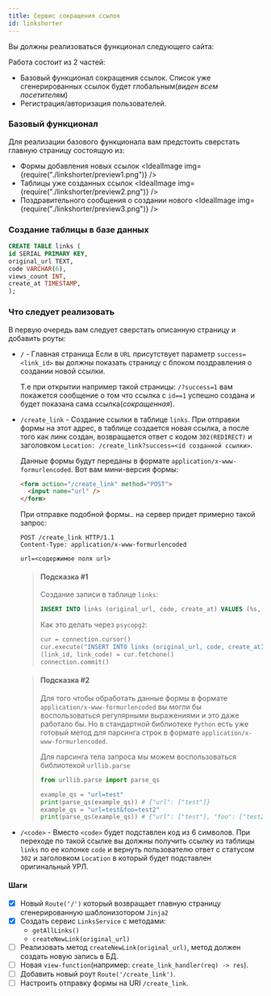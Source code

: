 ```yaml
---
title: Сервис сокращения ссылок
id: linkshorter
---
```



Вы должны реализоваться функционал следующего сайта:

<Link
  title="Kutt.it"
  href="https://kutt.it/"
  image="https://i.gzn.jp/img/2019/12/29/nuttit/00_m.png"
/>

Работа состоит из 2 частей:

- Базовый функционал сокращения ссылок. Список уже сгенерированных ссылок будет глобальным(_виден всем посетителям_)
- Регистрация/авторизация пользователей.

### Базовый функционал

Для реализации базового функционала вам предстоить сверстать главную страницу состоящую из:

- Формы добавления новых ссылок
  <IdealImage img={require("./linkshorter/preview1.png")} />
- Таблицы уже созданных ссылок
  <IdealImage img={require("./linkshorter/preview2.png")} />
- Поздравительного сообщения о создании нового
  <IdealImage img={require("./linkshorter/preview3.png")} />

### Создание таблицы в базе данных

```sql
CREATE TABLE links (
id SERIAL PRIMARY KEY,
original_url TEXT,
code VARCHAR(6),
views_count INT,
create_at TIMESTAMP,
);
```

### Что следует реализовать

В первую очередь вам следует сверстать описанную страницу и добавить роуты:

- `/` - Главная страница
  Если в `URL` присутствует параметр `success=<link_id>` вы должны показать страницу с блоком поздравления о создании новой ссылки.

  Т.е при открытии например такой страницы: `/?success=1` вам покажется сообщение о том что ссылка c `id==1` успешно создана и будет показана сама ссылка(_сокращенная_).

- `/create_link` - Создание ссылки в таблице `links`. При отправки формы на этот адрес, в таблице создается новая ссылка, а после того как линк создан, возвращается ответ с кодом `302(REDIRECT)` и заголовком `Location: /create_link?success=<id созданной ссылки>`.

  Данные формы будут переданы в формате `application/x-www-formurlencoded`. Вот вам мини-версия формы:

  ```html
  <form action="/create_link" method="POST">
    <input name="url" />
  </form>
  ```

  При отправке подобной формы.. на сервер придет примерно такой запрос:

  ```
  POST /create_link HTTP/1.1
  Content-Type: application/x-www-formurlencoded

  url=<содержимое поля url>
  ```

  > #### Подсказка #1
  >
  > Создание записи в таблице `links`:
  >
  > ```sql
  > INSERT INTO links (original_url, code, create_at) VALUES (%s, %s, %s);
  > ```
  >
  > Как это делать через `psycopg2`:
  >
  > ```python
  > cur = connection.cursor()
  > cur.execute("INSERT INTO links (original_url, code, create_at) VALUES (%s, %s, %s) RETURNING id, code;", (original_url, generated_code, datetime.now()))
  > (link_id, link_code) = cur.fetchone()
  > connection.commit()
  > ```

  > #### Подсказка #2
  >
  > Для того чтобы обработать данные формы в формате `application/x-www-formurlencoded` вы могли бы воспользоваться регулярными выражениями и это даже работало бы. Но в стандартной библиотеке `Python` есть уже готовый метод для парсинга строк в формате `application/x-www-formurlencoded`.
  >
  > Для парсинга тела запроса мы можем воспользоваться библиотекой `urllib.parse`
  >
  > <Link
  >   title="urllib.parse.parse_qs - Python documentation"
  >   href="https://docs.python.org/3/library/urllib.parse.html#urllib.parse.parse_qs"
  > />
  >
  > ```python
  > from urllib.parse import parse_qs
  >
  > example_qs = "url=test"
  > print(parse_qs(example_qs)) # {"url": ["test"]}
  > example_qs = "url=test&foo=test2"
  > print(parse_qs(example_qs)) # {"url": ["test"], "foo": ["test2"]}
  > ```

* `/<code>` - Вместо `<code>` будет подставлен код из 6 символов. При переходе по такой ссылке вы должны получить ссылку из таблицы `links` по ее колонке `code` и вернуть пользователю ответ с статусом `302` и заголовком `Location` в который будет подставлен оригинальный УРЛ.

#### Шаги

- [x] Новый `Route('/')` который возвращает главную страницу сгенерированную шаблонизотором `Jinja2`
- [x] Создать сервис `LinksService` с методами:
  - `getAllLinks()`
  - `createNewLink(original_url)`
- [ ] Реализовать метод `createNewLink(original_url)`, метод должен создать новую запись в БД.
- [ ] Новая `view-function`(например: `create_link_handler(req) -> res`).
- [ ] Добавить новый роут `Route('/create_link')`.
- [ ] Настроить отправку формы на URI `/create_link`.
